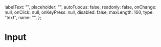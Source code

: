 
<Meta title="Example/Input" component={Input} />

  labelText: "",
  placeholder: "",
  autoFuocus: false,
  readonly: false,
  onChange: null,
  onClick: null,
  onKeyPress: null,
  disabled: false,
  maxLength: 100,
  type: "text",
  name: "",
};


# Input

<Canvas>
  <Story name="Input" args={{ ...defaultArgs }}>
    <Template labelText="base" placeholder="base" type="text" name="base" />
  </Story>
</Canvas>
